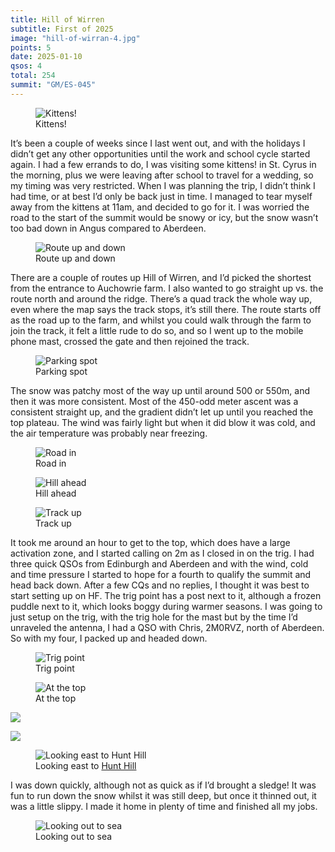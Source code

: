 ```yaml
---
title: Hill of Wirren
subtitle: First of 2025
image: "hill-of-wirran-4.jpg"
points: 5
date: 2025-01-10
qsos: 4
total: 254
summit: "GM/ES-045"
---
```


![Kittens!](hill-of-wirran-16.jpg)

It's been a couple of weeks since I last went out, and with the holidays I didn't get any other opportunities until the work and school cycle started again. I had a few errands to do, I was visiting some kittens! in St. Cyrus in the morning, plus we were leaving after school to travel for a wedding, so my timing was very restricted. When I was planning the trip, I didn't think I had time, or at best I'd only be back just in time. I managed to tear myself away from the kittens at 11am, and decided to go for it. I was worried the road to the start of the summit would be snowy or icy, but the snow wasn't too bad down in Angus compared to Aberdeen.

![Route up and down](route.png)

There are a couple of routes up Hill of Wirren, and I'd picked the shortest from the entrance to Auchowrie farm. I also wanted to go straight up vs. the route north and around the ridge. There's a quad track the whole way up, even where the map says the track stops, it's still there. The route starts off as the road up to the farm, and whilst you could walk through the farm to join the track, it felt a little rude to do so, and so I went up to the mobile phone mast, crossed the gate and then rejoined the track.

![Parking spot](hill-of-wirran-13.jpg)

The snow was patchy most of the way up until around 500 or 550m, and then it was more consistent. Most of the 450-odd meter ascent was a consistent straight up, and the gradient didn't let up until you reached the top plateau. The wind was fairly light but when it did blow it was cold, and the air temperature was probably near freezing.

![Road in](hill-of-wirran-15.jpg)

![Hill ahead](hill-of-wirran-14.jpg)

![Track up](hill-of-wirran-12.jpg)

It took me around an hour to get to the top, which does have a large activation zone, and I started calling on 2m as I closed in on the trig. I had three quick QSOs from Edinburgh and Aberdeen and with the wind, cold and time pressure I started to hope for a fourth to qualify the summit and head back down. After a few CQs and no replies, I thought it was best to start setting up on HF. The trig point has a post next to it, although a frozen puddle next to it, which looks boggy during warmer seasons. I was going to just setup on the trig, with the trig hole for the mast but by the time I'd unraveled the antenna, I had a QSO with Chris, 2M0RVZ, north of Aberdeen. So with my four, I packed up and headed down.

![Trig point](hill-of-wirran-4.jpg)

![At the top](hill-of-wirran-9.jpg)

![](hill-of-wirran-3.jpg)

![](hill-of-wirran-2.jpg)

![Looking east to [Hunt Hill](https://gm5alx.uk/sota/2024/gm-es-042/)](hill-of-wirran-7.jpg)

I was down quickly, although not as quick as if I'd brought a sledge! It was fun to run down the snow whilst it was still deep, but once it thinned out, it was a little slippy. I made it home in plenty of time and finished all my jobs.

![Looking out to sea](hill-of-wirran-5.jpg)
